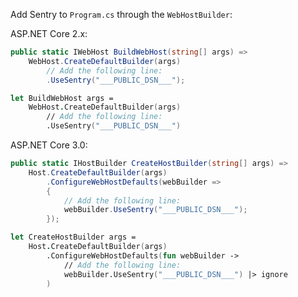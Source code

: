 Add Sentry to `Program.cs` through the `WebHostBuilder`:

ASP.NET Core 2.x:


```csharp
public static IWebHost BuildWebHost(string[] args) =>
    WebHost.CreateDefaultBuilder(args)
        // Add the following line:
        .UseSentry("___PUBLIC_DSN___");
```

```fsharp
let BuildWebHost args =
    WebHost.CreateDefaultBuilder(args)
        // Add the following line:
        .UseSentry("___PUBLIC_DSN___")
```

ASP.NET Core 3.0:


```csharp
public static IHostBuilder CreateHostBuilder(string[] args) =>
    Host.CreateDefaultBuilder(args)
        .ConfigureWebHostDefaults(webBuilder =>
        {
            // Add the following line:
            webBuilder.UseSentry("___PUBLIC_DSN___");
        });
```

```fsharp
let CreateHostBuilder args =
    Host.CreateDefaultBuilder(args)
        .ConfigureWebHostDefaults(fun webBuilder ->
            // Add the following line:
            webBuilder.UseSentry("___PUBLIC_DSN___") |> ignore
        )
```
